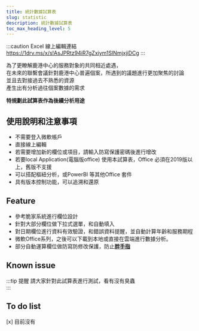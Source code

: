 ---
title: 統計數據試算表
slug: statistic
description: 統計數據試算表
toc_max_heading_level: 5
---  

:::caution Excel 線上編輯連結
https://1drv.ms/x/s!AsJPRtz94iR7gZxiym1SlNmjxjiDCg
:::

為了更瞭解鹿港中心的服務對象的共同相近處遇，  
在未來的聯繫會議針對鹿港中心普遍個案，所遇到的議題進行更加聚焦的討論  
並且去對接過去不熟悉的資源  
產生出有分析過往個案數據的需求   

**特規劃此試算表作為後續分析用途**  
## 使用說明和注意事項
* 不需要登入微軟帳戶
* 直接線上編輯
* 若需要增加新的欄位或項目，請輸入防寫保護密碼後進行增改
* 若要local Application(電腦版office) 使用本試算表，Office 必須在2019版以上，舊版不支援
* 可以搭配樞紐分析，或PowerBI 等其他Office 套件
* 具有版本控制功能，可以追溯和還原
## Feature
* 參考脆家系統進行欄位設計
* 針對大部分欄位做下拉式選單，和自動填入
* 對日期欄位進行資料有效驗證，和錯誤資料提醒，並自動計算年齡和服務期程
* 微軟Office系列，之後可以下載到本地或直接在雲端進行數據分析。
* 部分自動運算欄位做防寫防修改保護，防止[**胖手指**](https://www.google.com/search?q=%E8%83%96%E6%89%8B%E6%8C%87)
## Known issue
:::tip 提醒
請大家針對此試算表進行測試，看有沒有臭蟲  
:::
## To do list
[x] 目前沒有